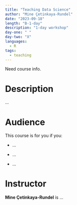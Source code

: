 ```yaml
---
title: "Teaching Data Science"
author: "Mine Çetinkaya-Rundel"
date: "2023-09-18"
length: "B-1-day"
description: "1-day workshop"
day-one: " "
day-two: "X"
languages:
  - R
tags:
  - teaching
---
```


::: callout-note
Need course info.
:::

# Description

...

# Audience

This course is for you if you:

-   ...

-   ...

-   ...

# Instructor

**Mine Çetinkaya-Rundel** is ...

\
